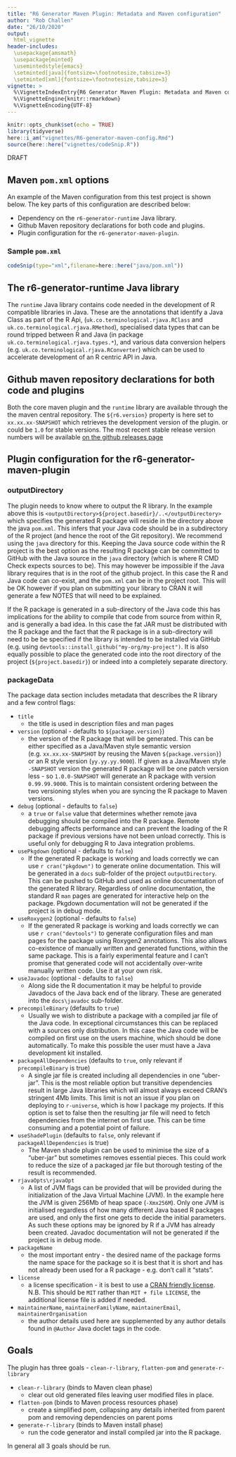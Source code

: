```yaml
---
title: "R6 Generator Maven Plugin: Metadata and Maven configuration"
author: "Rob Challen"
date: "26/10/2020"
output: 
  html_vignette
header-includes:
  \usepackage{amsmath}
  \usepackage{minted}
  \usemintedstyle{emacs}
  \setminted[java]{fontsize=\footnotesize,tabsize=3}
  \setminted[xml]{fontsize=\footnotesize,tabsize=3}
vignette: >
  %\VignetteIndexEntry{R6 Generator Maven Plugin: Metadata and Maven configuration}
  %\VignetteEngine{knitr::rmarkdown}
  %\VignetteEncoding{UTF-8}
---
```


```r
knitr::opts_chunk$set(echo = TRUE)
library(tidyverse)
here::i_am("vignettes/R6-generator-maven-config.Rmd")
source(here::here("vignettes/codeSnip.R"))
```

<div class="watermark">DRAFT</div>

## Maven `pom.xml` options

An example of the Maven configuration from this test project is shown below. The
key parts of this configuration are described below:

* Dependency on the `r6-generator-runtime` Java library.
* Github Maven repository declarations for both code and plugins.
* Plugin configuration for the `r6-generator-maven-plugin`.

### Sample `pom.xml`

```r
codeSnip(type="xml",filename=here::here("java/pom.xml"))
```

## The r6-generator-runtime Java library

The `runtime` Java library contains code needed in the development of R
compatible libraries in Java. These are the annotations that identify a Java
Class as part of the R Api, (`uk.co.terminological.rjava.RClass` and
`uk.co.terminological.rjava.RMethod`), specialised data types that can be round
tripped between R and Java (in package `uk.co.terminological.rjava.types.*`),
and various data conversion helpers (e.g.
`uk.co.terminological.rjava.RConverter`) which can be used to accelerate
development of an R centric API in Java.

## Github maven repository declarations for both code and plugins

Both the core maven plugin and the `runtime` library are available through the
the maven central repository. The `${r6.version}` property is here set to
`xx.xx.xx-SNAPSHOT` which retrieves the development version of the plugin. or
could be `1.0` for stable versions. The most recent stable release version
numbers will be available [on the github releases
page](https://github.com/terminological/r6-generator-maven-plugin/tags)

## Plugin configuration for the r6-generator-maven-plugin

### outputDirectory

The plugin needs to know where to output the R library. In the example above
this is `<outputDirectory>${project.basedir}/..</outputDirectory>` which
specifies the generated R package will reside in the directory above the java
`pom.xml`. This infers that your Java code should be in a subdirectory of the R
project (and hence the root of the Git repository). We recommend using the
`java` directory for this. Keeping the Java source code within the R project is
the best option as the resulting R package can be committed to GitHub with the
Java source in the `java` directory (which is where R CMD Check expects sources
to be). This may however be impossible if the Java library requires that is in
the root of the github project. In this case the R and Java code can co-exist,
and the `pom.xml` can be in the project root. This will be OK however if you
plan on submitting your library to CRAN it will generate a few NOTES that will
need to be explained.

If the R package is generated in a sub-directory of the Java code this has
implications for the ability to compile that code from source from within R, and
is generally a bad idea. In this case the fat JAR must be distributed with the R
package and the fact that the R package is in a sub-directory will need to be be
specified if the library is intended to be installed via GitHub (e.g. using
`devtools::install_github("my-org/my-project")`. It is also equally possible to
place the generated code into the root directory of the project
(`${project.basedir}`) or indeed into a completely separate directory.

### packageData

The package data section includes metadata that describes the R library and a few control flags:

* `title`
  + the title is used in description files and man pages
* `version` (optional - defaults to `${package.version}`)
  + the version of the R package that will be generated. This can be either
  specified as a Java/Maven style semantic version (e.g. `xx.xx.xx-SNAPSHOT` by
  reusing the Maven `${package.version}`) or an R style version
  (`yy.yy.yy.9000`). If given as a Java/Maven style `-SNAPSHOT` version the
  generated R package will be one patch version less - so `1.0.0-SNAPSHOT` will
  generate an R package with version `0.99.99.9000`. This is to maintain
  consistent ordering between the two versioning styles when you are syncing the
  R package to Maven versions.
* `debug` (optional - defaults to `false`)
  + a `true` or `false` value that determines whether remote java debugging
  should be compiled into the R package. Remote debugging affects performance
  and can prevent the loading of the R package if previous versions have not
  been unload correctly. This is useful only for debugging R to Java integration
  problems.
* `usePkgdown` (optional - defaults to `false`)
  + If the generated R package is working and loads correctly we can use `r
  cran("pkgdown")` to generate online documentation. This will be generated in a
  `docs` sub-folder of the project `outputDirectory`. This can be pushed to
  GitHub and used as online documentation of the generated R library. Regardless
  of online documentation, the standard R `man` pages are generated for
  interactive help on the package. Pkgdown documentation will not be generated
  if the project is in debug mode.
* `useRoxygen2` (optional - defaults to `false`)
  + If the generated R package is working and loads correctly we can use 
  `r cran("devtools")` to generate configuration files and man pages for the
  package using Roxygen2 annotations. This also allows co-existence of manually
  written and generated functions, within the same package. This is a fairly
  experimental feature and I can't promise that generated code will not
  accidentally over-write manually written code. Use it at your own risk.
* `useJavadoc` (optional - defaults to `false`)
  + Along side the R documentation it may be helpful to provide Javadocs of the
  Java back end of the library. These are generated into the `docs\javadoc`
  sub-folder.
* `precompileBinary` (defaults to `true`)
  + Usually we wish to distribute a package with a compiled jar file of the Java
  code. In exceptional circumstances this can be replaced with a sources only
  distribution. In this case the Java code will be compiled on first use on the
  users machine, which should be done automatically. To make this possible the
  user must have a Java development kit installed.
* `packageAllDependencies` (defaults to `true`, only relevant if `precompileBinary` is true)
  + A single jar file is created including all dependencies in one "uber-jar".
  This is the most reliable option but transitive dependencies result in large
  Java libraries which will almost always exceed CRAN's stringent 4Mb limits.
  This limit is not an issue if you plan on deploying to `r-universe`,
  which is how I package my projects. If this option is set to false then the
  resulting jar file will need to fetch dependencies from the internet on first
  use. This can be time consuming and a potential point of failure.
* `useShadePlugin` (defaults to `false`, only relevant if `packageAllDependencies` is true)
  + The Maven shade plugin can be used to minimise the size of a "uber-jar" but
  sometimes removes essential pieces. This could work to reduce the size of a
  packaged jar file but thorough testing of the result is recommended.
* `rjavaOpts\rjavaOpt`
  + A list of JVM flags can be provided that will be provided during the
  initialization of the Java Virtual Machine (JVM). In the example here the JVM
  is given 256Mb of heap space (`-Xmx256M`). Only one JVM is initialised
  regardless of how many different Java based R packages are used, and only the
  first one gets to decide the initial parameters. As such these options may be
  ignored by R if a JVM has already been created. Javadoc documentation will not
  be generated if the project is in debug mode.
* `packageName`
  + the most important entry - the desired name of the package forms the name
  space for the package so it is best that it is short and has not already been
  used for a R package - e.g. don't call it "stats".
* `license`
  + a license specification - it is best to use a [CRAN friendly
  license](https://cran.r-project.org/web/licenses/). N.B. This should be `MIT`
  rather than `MIT + file LICENSE`, the additional license file is added if
  needed.
* `maintainerName`, `maintainerFamilyName`, `maintainerEmail`, `maintainerOrganisation`
  + the author details used here are supplemented by any author details found in
  `@Author` Java doclet tags in the code. 

## Goals

The plugin has three goals - `clean-r-library`, `flatten-pom` and `generate-r-library`

* `clean-r-library` (binds to Maven clean phase)
  + clear out old generated files leaving user modified files in place.
* `flatten-pom` (binds to Maven process resources phase)
  + create a simplified pom, collapsing any details inherited from parent pom and
  removing dependencies on parent poms
* `generate-r-library` (binds to Maven install phase)
  + run the code generator and install compiled jar into the R package.

In general all 3 goals should be run.
